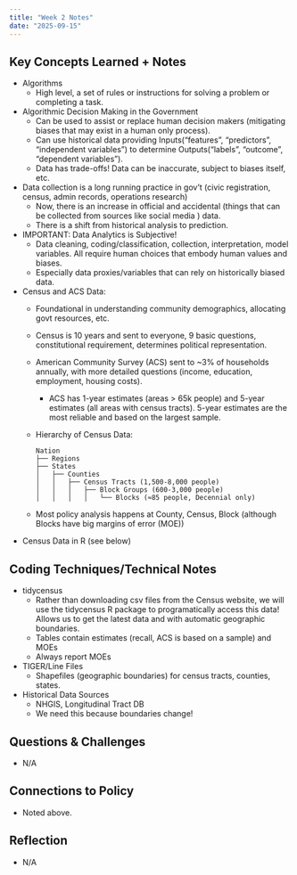 ```yaml
---
title: "Week 2 Notes"
date: "2025-09-15"
---
```


## Key Concepts Learned + Notes
- Algorithms
  - High level, a set of rules or instructions for solving a problem or completing a task.
- Algorithmic Decision Making in the Government
  - Can be used to assist or replace human decision makers (mitigating biases that may exist in a human only process).
  - Can use historical data providing Inputs("features", "predictors", "independent variables") to determine Outputs("labels", "outcome", "dependent variables").
  - Data has trade-offs! Data can be inaccurate, subject to biases itself, etc.
- Data collection is a long running practice in gov't (civic registration, census, admin records, operations research)
  - Now, there is an increase in official and accidental (things that can be collected from sources like social media ) data.
  - There is a shift from historical analysis to prediction.
- IMPORTANT: Data Analytics is Subjective!
  - Data cleaning, coding/classification, collection, interpretation, model variables. All require human choices that embody human values and biases.
  - Especially data proxies/variables that can rely on historically biased data.
- Census and ACS Data:
  - Foundational in understanding community demographics, allocating govt resources, etc.
  - Census is 10 years and sent to everyone, 9 basic questions, constitutional requirement, determines political representation.
  - American Community Survey (ACS) sent to ~3% of households annually, with more detailed questions (income, education, employment, housing costs).
    - ACS has 1-year estimates (areas > 65k people) and 5-year estimates (all areas with census tracts). 5-year estimates are the most reliable and based on the largest sample.
  - Hierarchy of Census Data:
    ```
    Nation
    ├── Regions  
    ├── States
    │   ├── Counties
    │   │   ├── Census Tracts (1,500-8,000 people)
    │   │   │   ├── Block Groups (600-3,000 people)  
    │   │   │   │   └── Blocks (≈85 people, Decennial only)
    ```
  - Most policy analysis happens at County, Census, Block (although Blocks have big margins of error (MOE))
- Census Data in R (see below)

## Coding Techniques/Technical Notes
- tidycensus
  - Rather than downloading csv files from the Census website, we will use the tidycensus R package to programatically access this data! Allows us to get the latest data and with automatic geographic boundaries.
  - Tables contain estimates (recall, ACS is based on a sample) and MOEs
  - Always report MOEs
- TIGER/Line Files
  - Shapefiles (geographic boundaries) for census tracts, counties, states.
- Historical Data Sources
  - NHGIS, Longitudinal Tract DB
  - We need this because boundaries change!

## Questions & Challenges
- N/A

## Connections to Policy
- Noted above.

## Reflection
- N/A
